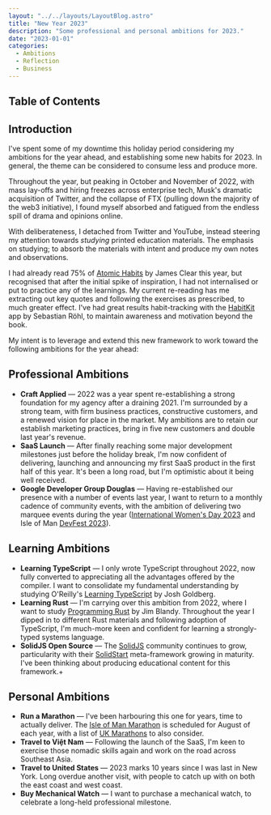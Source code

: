 ```yaml
---
layout: "../../layouts/LayoutBlog.astro"
title: "New Year 2023"
description: "Some professional and personal ambitions for 2023."
date: "2023-01-01"
categories:
  - Ambitions
  - Reflection
  - Business
---
```



## Table of Contents

## Introduction

I've spent some of my downtime this holiday period considering my ambitions for the year ahead, and establishing some new habits for 2023. In general, the theme can be considered to consume less and produce more.

Throughout the year, but peaking in October and November of 2022, with mass lay-offs and hiring freezes across enterprise tech,  Musk's dramatic acquisition of Twitter, and the collapse of FTX (pulling down the majority of the web3 initiative), I found myself absorbed and fatigued from the endless spill of drama and opinions online.

With deliberateness, I detached from Twitter and YouTube, instead steering my attention towards _studying_ printed education materials. The emphasis on studying; to absorb the materials with intent and produce my own notes and observations.

I had already read 75% of [Atomic Habits](https://jamesclear.com/atomic-habits) by James Clear this year, but recognised that after the initial spike of inspiration, I had not internalised or put to practice any of the learnings. My current re-reading has me extracting out key quotes and following the exercises as prescribed, to much greater effect.  I've had great results habit-tracking with the [HabitKit](https://www.habitkit.app/) app by Sebastian Röhl, to maintain awareness and motivation beyond the book.

My intent is to leverage and extend this new framework to work toward the following ambitions for the year ahead:

## Professional Ambitions

- **Craft Applied** — 2022 was a year spent re-establishing a strong foundation for my agency after a draining 2021. I'm surrounded by a strong team, with firm business practices, constructive customers, and a renewed vision for place in the market. My ambitions are to retain our establish marketing practices, bring in five new customers and double last year's revenue.
- **SaaS Launch** — After finally reaching some major development milestones just before the holiday break, I'm now confident of delivering, launching and announcing my first SaaS product in the first half of this year. It's been a long road, but I'm optimistic about it being well received.
- **Google Developer Group Douglas** — Having re-established our presence with a number of events last year, I want to return to a monthly cadence of community events, with the ambition of delivering two marquee events during the year ([International Women's Day 2023](https://gdg.community.dev/iwd/) and Isle of Man [DevFest 2023](https://developers.google.com/community/devfest)).

## Learning Ambitions

- **Learning TypeScript** — I only wrote TypeScript throughout 2022, now fully converted to appreciating all the advantages offered by the compiler. I want to consolidate my fundamental understanding by studying O'Reilly's [Learning TypeScript](https://www.learningtypescript.com/) by Josh Goldberg.
- **Learning Rust** — I'm carrying over this ambition from 2022, where I want to study [Programming Rust](https://www.oreilly.com/library/view/programming-rust-2nd/9781492052586/) by Jim Blandy. Throughout the year I dipped in to different Rust materials and following adoption of TypeScript, I'm much-more keen and confident for learning a strongly-typed systems language.
- **SolidJS Open Source** — The [SolidJS](https://www.solidjs.com/) community continues to grow, particularity with their [SolidStart](https://start.solidjs.com/getting-started/what-is-solidstart) meta-framework growing in maturity. I've been thinking about producing educational content for this framework.+

## Personal Ambitions

- **Run a Marathon** — I've been harbouring this one for years, time to actually deliver. The [Isle of Man Marathon](http://www.isleofmanmarathon.com/) is scheduled for August of each year, with a list of [UK Marathons](http://www.marathonrunnersdiary.com/races/uk-marathons-list.php) to also consider.
- **Travel to Việt Nam** — Following the launch of the SaaS, I'm keen to exercise those nomadic skills again and work on the road across Southeast Asia.
- **Travel to United States** — 2023 marks 10 years since I was last in New York. Long overdue another visit, with people to catch up with on both the east coast and west coast.
- **Buy Mechanical Watch** — I want to purchase a mechanical watch, to celebrate a long-held professional milestone.